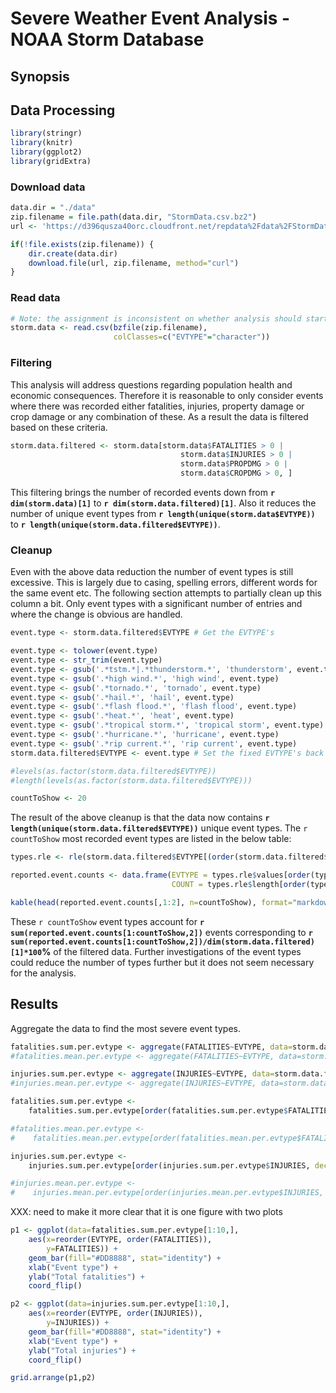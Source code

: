 # Severe Weather Event Analysis - NOAA Storm Database

## Synopsis

## Data Processing

```r
library(stringr)
library(knitr)
library(ggplot2)
library(gridExtra)

```

### Download data

```r
data.dir = "./data"
zip.filename = file.path(data.dir, "StormData.csv.bz2")
url <- 'https://d396qusza40orc.cloudfront.net/repdata%2Fdata%2FStormData.csv.bz2'

if(!file.exists(zip.filename)) {
    dir.create(data.dir)
    download.file(url, zip.filename, method="curl")
}

```

### Read data

```r
# Note: the assignment is inconsistent on whether analysis should start from the csv file or from the csv.bz2 file. I have chosen the later.
storm.data <- read.csv(bzfile(zip.filename), 
                       colClasses=c("EVTYPE"="character"))
```

### Filtering
This analysis will address questions regarding population health and economic consequences. Therefore it is reasonable to only consider events where there was recorded either fatalities, injuries, property damage or crop damage or any combination of these. As a result the data is filtered based on these criteria.

```r
storm.data.filtered <- storm.data[storm.data$FATALITIES > 0 | 
                                      storm.data$INJURIES > 0 | 
                                      storm.data$PROPDMG > 0 | 
                                      storm.data$CROPDMG > 0, ]

```

This filtering brings the number of recorded events down from **`r dim(storm.data)[1]`** to **`r dim(storm.data.filtered)[1]`**. Also it reduces the number of unique event types from **`r length(unique(storm.data$EVTYPE))`** to **`r length(unique(storm.data.filtered$EVTYPE))`**.

### Cleanup
Even with the above data reduction the number of event types is still excessive. This is largely due to casing, spelling errors, different words for the same event etc. The following section attempts to partially clean up this column a bit. Only event types with a significant number of entries and where the change is obvious are handled.
```r

event.type <- storm.data.filtered$EVTYPE # Get the EVTYPE's

event.type <- tolower(event.type)
event.type <- str_trim(event.type)
event.type <- gsub('.*tstm.*|.*thunderstorm.*', 'thunderstorm', event.type)
event.type <- gsub('.*high wind.*', 'high wind', event.type)
event.type <- gsub('.*tornado.*', 'tornado', event.type)
event.type <- gsub('.*hail.*', 'hail', event.type)
event.type <- gsub('.*flash flood.*', 'flash flood', event.type)
event.type <- gsub('.*heat.*', 'heat', event.type)
event.type <- gsub('.*tropical storm.*', 'tropical storm', event.type)
event.type <- gsub('.*hurricane.*', 'hurricane', event.type)
event.type <- gsub('.*rip current.*', 'rip current', event.type)
storm.data.filtered$EVTYPE <- event.type # Set the fixed EVTYPE's back

#levels(as.factor(storm.data.filtered$EVTYPE))
#length(levels(as.factor(storm.data.filtered$EVTYPE)))

countToShow <- 20
```

The result of the above cleanup is that the data now contains **`r length(unique(storm.data.filtered$EVTYPE))`** unique event types. The `r countToShow` most recorded event types are listed in the below table: 

```r
types.rle <- rle(storm.data.filtered$EVTYPE[(order(storm.data.filtered$EVTYPE))])

reported.event.counts <- data.frame(EVTYPE = types.rle$values[order(types.rle$length, decreasing = TRUE)], 
                                    COUNT = types.rle$length[order(types.rle$length, decreasing = TRUE)])

kable(head(reported.event.counts[,1:2], n=countToShow), format="markdown")

```

These `r countToShow` event types account for **`r sum(reported.event.counts[1:countToShow,2])`** events corresponding to **`r sum(reported.event.counts[1:countToShow,2])/dim(storm.data.filtered)[1]*100`%** of the filtered data. Further investigations of the event types could reduce the number of types further but it does not seem necessary for the analysis.

## Results
Aggregate the data to find the most severe event types.
```r
fatalities.sum.per.evtype <- aggregate(FATALITIES~EVTYPE, data=storm.data.filtered, sum)
#fatalities.mean.per.evtype <- aggregate(FATALITIES~EVTYPE, data=storm.data.filtered, mean)

injuries.sum.per.evtype <- aggregate(INJURIES~EVTYPE, data=storm.data.filtered, sum)
#injuries.mean.per.evtype <- aggregate(INJURIES~EVTYPE, data=storm.data.filtered, mean)

fatalities.sum.per.evtype <- 
    fatalities.sum.per.evtype[order(fatalities.sum.per.evtype$FATALITIES, decreasing = TRUE), ]

#fatalities.mean.per.evtype <- 
#    fatalities.mean.per.evtype[order(fatalities.mean.per.evtype$FATALITIES, decreasing = TRUE), ]

injuries.sum.per.evtype <- 
    injuries.sum.per.evtype[order(injuries.sum.per.evtype$INJURIES, decreasing = TRUE), ]

#injuries.mean.per.evtype <- 
#    injuries.mean.per.evtype[order(injuries.mean.per.evtype$INJURIES, decreasing = TRUE), ]

```

XXX: need to make it more clear that it is one figure with two plots
```r
p1 <- ggplot(data=fatalities.sum.per.evtype[1:10,], 
    aes(x=reorder(EVTYPE, order(FATALITIES)),
        y=FATALITIES)) + 
    geom_bar(fill="#DD8888", stat="identity") +
    xlab("Event type") +
    ylab("Total fatalities") +
    coord_flip()

p2 <- ggplot(data=injuries.sum.per.evtype[1:10,], 
    aes(x=reorder(EVTYPE, order(INJURIES)),
        y=INJURIES)) + 
    geom_bar(fill="#DD8888", stat="identity") +
    xlab("Event type") +
    ylab("Total injuries") +
    coord_flip()

grid.arrange(p1,p2)
```

